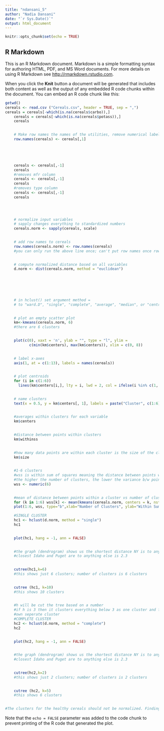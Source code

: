 ---
title: "ndansani_5"
author: "Nadia Dansani"
date: "`r Sys.Date()`"
output: html_document
---

```{r setup, include=FALSE}
knitr::opts_chunk$set(echo = TRUE)
```

## R Markdown

This is an R Markdown document. Markdown is a simple formatting syntax for authoring HTML, PDF, and MS Word documents. For more details on using R Markdown see <http://rmarkdown.rstudio.com>.

When you click the **Knit** button a document will be generated that includes both content as well as the output of any embedded R code chunks within the document. You can embed an R code chunk like this:

```{r cereals}
getwd()
cereals <- read.csv ("Cereals.csv", header = TRUE, sep = ",")
cereals = cereals[-which(is.na(cereals$carbo)),]
	cereals = cereals[-which(is.na(cereals$potass)),]
	cereals
	

	# Make row names the names of the utilities, remove numerical labeling of rows
	row.names(cereals) <- cereals[,1]
	




	cereals <- cereals[,-1]
	cereals
	#removes mfr column
	cereals <- cereals[,-1]
	cereals
	#removes type column
	cereals <- cereals[,-1]
	cereals
	

	

	# normalize input variables
	# sapply changes everything to standardized numbers
	cereals.norm <- sapply(cereals, scale)
	

	# add row names to cereals
	row.names(cereals.norm) <- row.names(cereals)
	#you can only run the above line once; can't put row names once row names have already been established
	

	# compute normalized distance based on all variables
	d.norm <- dist(cereals.norm, method = "euclidean")
	

	

	

	# in hclust() set argument method =
	# to "ward.D", "single", "complete", "average", "median", or "centroid"
	

	# plot an empty scatter plot
	km<-kmeans(cereals.norm, 6)
	#there are 6 clusters
	

	plot(c(0), xaxt = 'n', ylab = "", type = "l", ylim = 
	       c(min(km$centers), max(km$centers)), xlim = c(0, 8))
	

	# label x-axes
	axis(1, at = c(1:13), labels = names(cereals))
	

	# plot centroids
	for (i in c(1:6))
	  lines(km$centers[i,], lty = i, lwd = 2, col = ifelse(i %in% c(1, 3, 5),"black", "dark grey"))
	

	# name clusters
	text(x = 0.5, y = km$centers[, 1], labels = paste("Cluster", c(1:6)))
	

	#averages within clusters for each variable
	km$centers
	

	#distance between points within clusters
	km$withinss
	

	#how many data points are within each cluster is the size of the cluster
	km$size
	

	#1-6 clusters
	#wss is within sum of squares meaning the distance between points within each cluster
	#the higher the number of clusters, the lower the variance b/w points within clusters
	wss <- numeric(6)
	

	#mean of distance between points within a cluster vs number of clusters
	for (k in 1:6) wss[k] <- mean(kmeans(cereals.norm, centers = k, nstart = 25)$withinss)
	plot(1:6, wss, type="b",xlab="Number of Clusters", ylab="Within Sum of Squares")

	#SINGLE CLUSTER
	hc1 <- hclust(d.norm, method = "single")
	hc1
	

	plot(hc1, hang = -1, ann = FALSE)
	

	#the graph (dendrogram) shows us the shortest distance NY is to anything else is 3.6
	#closest Idaho and Puget are to anything else is 2.3
	

	cutree(hc1,k=6)
	#this shows just 6 clusters; number of clusters is 6 clusters
	

	cutree (hc1, k=10)
	#this shows 10 clusters
	

	#h will be cut the tree based on a number
	#if h is 3 then it clusters everything below 3 as one cluster and for everything above 3 will have their
	#own seperate cluster
	#COMPLETE CLUSTER
	hc2 <- hclust(d.norm, method = "complete")
	hc2
	

	plot(hc2, hang = -1, ann = FALSE)
	

	#the graph (dendrogram) shows us the shortest distance NY is to anything else is 3.6
	#closest Idaho and Puget are to anything else is 2.3
	

	cutree(hc2,k=2)
	#this shows just 2 clusters; number of clusters is 2 clusters
	

	cutree (hc2, k=5)
	#this shows 6 clusters
	

#The clusters for the healthy cereals should not be normalized. Finding the cluster with an array of healthy cereals would be the best option, so they can have a different option each day.

```


Note that the `echo = FALSE` parameter was added to the code chunk to prevent printing of the R code that generated the plot.
